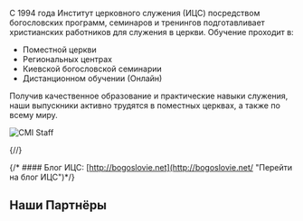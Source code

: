 ---
---

С 1994 года Институт церковного служения (ИЦС) посредством богословских программ, семинаров и тренингов подготавливает христианских работников для служения в церкви. Обучение проходит в:

- Поместной церкви
- Региональных центрах
- Киевской богословской семинарии
- Дистанционном обучении (Онлайн)

Получив качественное образование и практические навыки служения, наши выпускники активно трудятся в поместных церквах, а также по всему миру.

<img src="/img/staff2.jpg" alt="CMI Staff" />

{/*<YouTubeVideoMDX ID="us_--1rT0nM" title="Intro video" />*/}

{/* #### Блог ИЦС: [http://bogoslovie.net](http://bogoslovie.net/ "Перейти на блог ИЦС")*/}

## Наши Партнёры

<Partners locale="ru" />
